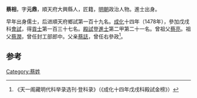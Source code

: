 '''蔡相'''，字'''元鼎'''，順天府大興縣人，匠籍，[[明朝|明朝]]政治人物。進士出身。

早年出身儒士，后进順天府鄉試第一百十九名。[[成化|成化]]十四年（1478年），參加戊戌科[[會試|會試]]，得[[貢士|貢士]]第一百三十七名。[[殿試|殿試]]登[[進士|進士]]第二甲第二十一名。曾祖父[[蔡亮|蔡亮]]。祖父[[蔡潤|蔡潤]]，曾任封工部郎中。父亲[[蔡誌|蔡誌]]，曾任右參政<ref>《天一阁藏明代科举录选刊·登科录》（《成化十四年戊戌科殿試金榜》）</ref>。

==参考==
{{reflist}}
{{明朝人物小作品}}
{{成化十四年戊戌科殿試金榜}}

[[Category:蔡姓|Category:蔡姓]]